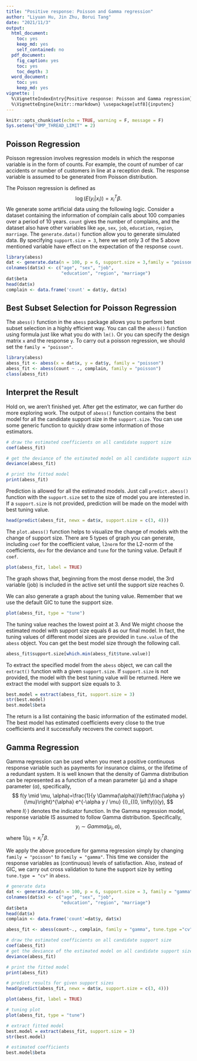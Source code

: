 ```yaml
---
title: "Positive response: Poisson and Gamma regression"
author: "Liyuan Hu, Jin Zhu, Borui Tang"
date: "2021/11/3"
output:
  html_document: 
    toc: yes
    keep_md: yes
    self_contained: no
  pdf_document:
    fig_caption: yes
    toc: yes
    toc_depth: 3
  word_document: 
    toc: yes
    keep_md: yes
vignette: |
  %\VignetteIndexEntry{Positive response: Poisson and Gamma regression} 
  %\VignetteEngine{knitr::rmarkdown} \usepackage[utf8]{inputenc}
---
```


```r
knitr::opts_chunk$set(echo = TRUE, warning = F, message = F)
Sys.setenv("OMP_THREAD_LIMIT" = 2)
```

## Poisson Regression

Poisson regression involves regression models in which the response variable is in the form of counts. For example, the count of number of car accidents or number of customers in line at a  reception desk. The response variable is assumed to be generated from Poisson distribution.

The Poisson regression is defined as
$$
\log(E(y_i|x_i)) = x_i^T \beta.
$$
We generate some artificial data using the following logic.
Consider a dataset containing the information of complain calls about 100 companies over a period of 10 years. `count` gives the number of complains, and the dataset also have other variables like `age`, `sex`, `job`, `education`, `region`, `marriage`. The `generate.data()` function allow you to generate simulated data. By specifying `support.size = 3`, here we set only 3 of the 5 above mentioned variable have effect on the expectation of the response `count`. 

```r
library(abess)
dat <- generate.data(n = 100, p = 6, support.size = 3,family = "poisson")
colnames(dat$x) <- c("age", "sex", "job", 
                     "education", "region", "marriage")
dat$beta
head(dat$x)
complain <- data.frame('count' = dat$y, dat$x)
```

## Best Subset Selection for Poisson Regression

The `abess()` function in the `abess` package allows you to perform best subset selection in a highly efficient way. You can call the `abess()` function using formula just like what you do with `lm()`. Or you can specify the design matrix `x` and the response `y`. To carry out a poisson regression, we should set the `family = "poisson"`.

```r
library(abess)
abess_fit <- abess(x = dat$x, y = dat$y, family = "poisson")
abess_fit <- abess(count ~ ., complain, family = "poisson")
class(abess_fit)
```


## Interpret the Result

Hold on, we aren't finished yet. After get the estimator, we can further do more exploring work.
The output of `abess()` function contains the best model for all the candidate support size in the `support.size`. You can use some generic function to quickly draw some information of those estimators.
```r
# draw the estimated coefficients on all candidate support size
coef(abess_fit)

# get the deviance of the estimated model on all candidate support size
deviance(abess_fit)

# print the fitted model
print(abess_fit)
```

Prediction is allowed for all the estimated models. Just call `predict.abess()` function with the `support.size` set to the size of model you are interested in. If a `support.size` is not provided, prediction will be made on the model with best tuning value.

```r
head(predict(abess_fit, newx = dat$x, support.size = c(3, 4)))
```


The `plot.abess()` function helps to visualize the change of models with the change of support size. There are 5 types of graph you can generate, including `coef` for the coefficient value, `l2norm` for the L2-norm of the coefficients, `dev` for the deviance and `tune` for the tuning value. Default if `coef`.

```r
plot(abess_fit, label = TRUE)
```
      
The graph shows that, beginning from the most dense model, the 3rd variable (job) is included in the active set until the support size reaches 0.

We can also generate a graph about the tuning value. Remember that we use the default GIC to tune the support size. 
```r
plot(abess_fit, type = "tune")
```

The tuning value reaches the lowest point at 3. And We might choose the estimated model with support size equals 6 as our final model. 
In fact, the tuning values of different model sizes are provided in `tune.value` of the `abess` object. You can get the best model size through the following call.

```r
abess_fit$support.size[which.min(abess_fit$tune.value)]
```
To extract the specified model from the `abess` object, we can call the `extract()` function with a given `support.size`. If `support.size` is not provided, the model with the best tuning value will be returned. Here we extract the model with support size equals to 3.
```r
best.model = extract(abess_fit, support.size = 3)
str(best.model)
best.model$beta
```

The return is a list containing the basic information of the estimated model. The best model has estimated coefficients every close to the true coefficients and it successfully recovers the correct support.

## Gamma Regression

Gamma regression can be used when you meet a positive continuous response variable such as payments for insurance claims, or the lifetime of a redundant system. It is well known that the density of Gamma distribution can be represented as a function of a mean parameter ($\mu$) and a shape parameter ($\alpha$), specifically,
$$
f(y \mid \mu, \alpha)=\frac{1}{y \Gamma(\alpha)}\left(\frac{\alpha y}{\mu}\right)^{\alpha} e^{-\alpha y / \mu} {I}_{(0, \infty)}(y),
$$
where $I(\cdot)$ denotes the indicator function. In the Gamma regression model, response variable IS assumed to follow Gamma distribution. Specifically, 
$$
y_i \sim Gamma(\mu_i, \alpha),
$$
where $1/\mu_i = x_i^T\beta$.

We apply the above procedure for gamma regression simply by changing `family = "poisson"` to `family = "gamma"`.  This time we consider the response variables as (continuous) levels of satisfaction. Also, instead of GIC, we carry out cross validation to tune the support size by setting `tune.type = "cv"` in `abess`.
```r
# generate data
dat <- generate.data(n = 100, p = 6, support.size = 3, family = "gamma")
colnames(dat$x) <- c("age", "sex", "job", 
                     "education", "region", "marriage")
dat$beta
head(dat$x)
complain <- data.frame('count'=dat$y, dat$x)

abess_fit <- abess(count~., complain, family = "gamma", tune.type ="cv")

# draw the estimated coefficients on all candidate support size
coef(abess_fit)
# get the deviance of the estimated model on all candidate support size
deviance(abess_fit)

# print the fitted model
print(abess_fit)

# predict results for given support sizes
head(predict(abess_fit, newx = dat$x, support.size = c(3, 4)))

plot(abess_fit, label = TRUE)

# tuning plot
plot(abess_fit, type = "tune")

# extract fitted model
best.model = extract(abess_fit, support.size = 3)
str(best.model)

# estimated coefficients
best.model$beta
```





